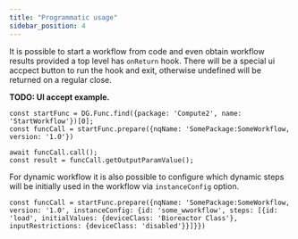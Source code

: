 ```yaml
---
title: "Programmatic usage"
sidebar_position: 4
---
```


It is possible to start a workflow from code and even obtain workflow
results provided a top level has `onReturn` hook. There will be a
special ui accpect button to run the hook and exit, otherwise
undefined will be returned on a regular close.

__TODO: UI accept example.__

```
const startFunc = DG.Func.find({package: 'Compute2', name: 'StartWorkflow'})[0];
const funcCall = startFunc.prepare({nqName: 'SomePackage:SomeWorkflow, version: '1.0'})

await funcCall.call();
const result = funcCall.getOutputParamValue();
```


For dynamic workflow it is also possible to configure which dynamic
steps will be initially used in the workflow via `instanceConfig` option.
```
const funcCall = startFunc.prepare({nqName: 'SomePackage:SomeWorkflow, version: '1.0', instanceConfig: {id: 'some_wworkflow', steps: [{id: 'load', initialValues: {deviceClass: 'Bioreactor Class'}, inputRestrictions: {deviceClass: 'disabled'}}]}})
```
